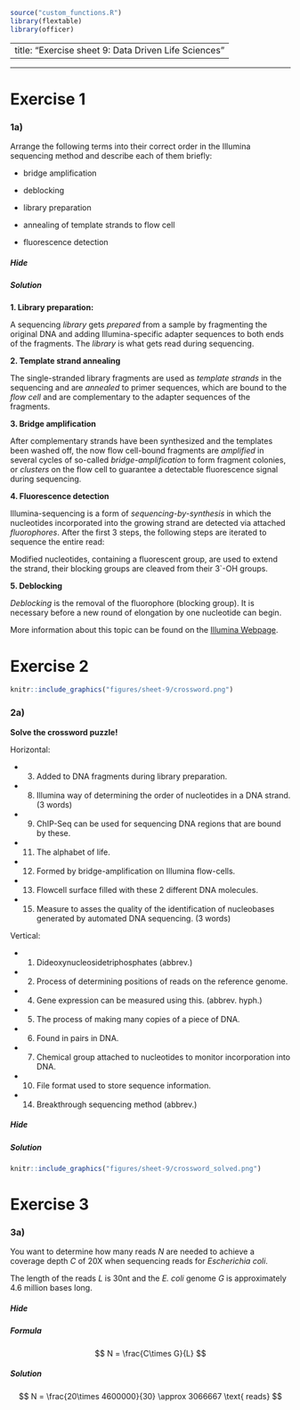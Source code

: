 ```r
source("custom_functions.R")
library(flextable)
library(officer)

```

---
title: "Exercise sheet 9: Data Driven Life Sciences"
---

---------------------------------

# Exercise 1


### 1a)
::: {.question data-latex=""}
Arrange the following terms into their correct order in the Illumina sequencing method and describe each of them briefly:

- bridge amplification

- deblocking

- library preparation

- annealing of template strands to flow cell

- fluorescence detection
::: 

#### {.tabset}

##### Hide

##### Solution
::: {.answer data-latex=""}

**1. Library preparation:**

A sequencing *library* gets *prepared* from a sample by fragmenting the original DNA and adding Illumina-specific adapter sequences to both ends of the fragments. The *library* is what gets read during sequencing.

**2. Template strand annealing**

The single-stranded library fragments are used as *template strands* in the sequencing and are *annealed* to primer sequences, which are bound to the *flow cell* and are complementary to the adapter sequences of the fragments.

**3. Bridge amplification**

After complementary strands have been synthesized and the templates been washed off, the now flow cell-bound fragments are *amplified* in several cycles of so-called *bridge-amplification* to form fragment colonies, or *clusters* on the flow cell to guarantee a detectable fluorescence signal during sequencing. 

**4. Fluorescence detection**

Illumina-sequencing is a form of *sequencing-by-synthesis* in which the nucleotides incorporated into the growing strand are detected via attached *fluorophores*. After the first $3$ steps, the following steps are iterated to sequence the entire read:

Modified nucleotides, containing a fluorescent group, are used to extend the strand, their blocking groups are cleaved from their 3`-OH groups.

**5. Deblocking**

*Deblocking* is the removal of the fluorophore (blocking group). It is necessary before a new round of elongation by one nucleotide can begin.


More information about this topic can be found on the [Illumina Webpage](https://www.illumina.com/science/technology/next-generation-sequencing/sequencing-technology.html).
::: 
#### {-}

# Exercise 2

```r
knitr::include_graphics("figures/sheet-9/crossword.png")
```

### 2a)
::: {.question data-latex=""}

**Solve the crossword puzzle!**

Horizontal:

- 3. Added to DNA fragments during library preparation.

- 8. Illumina way of determining the order of nucleotides in a DNA strand. (3 words)

- 9. ChIP-Seq can be used for sequencing DNA regions that are bound by these.

- 11. The alphabet of life.

- 12. Formed by bridge-amplification on Illumina flow-cells.

- 13. Flowcell surface filled with these 2 different DNA molecules.

- 15. Measure to asses the quality of the identification of nucleobases generated by automated DNA sequencing. (3 words)


Vertical:

- 1. Dideoxynucleosidetriphosphates (abbrev.)

- 2. Process of determining positions of reads on the reference genome.

- 4. Gene expression can be measured using this. (abbrev. hyph.)

- 5. The process of making many copies of a piece of DNA.

- 6. Found in pairs in DNA.

- 7. Chemical group attached to nucleotides to monitor incorporation into DNA.

- 10. File format used to store sequence information.

- 14. Breakthrough sequencing method (abbrev.)

::: 

#### {.tabset}

##### Hide

##### Solution
::: {.answer data-latex=""}
```r
knitr::include_graphics("figures/sheet-9/crossword_solved.png")
```
::: 
#### {-}

# Exercise 3

#### {.tabset}

### 3a)
::: {.question data-latex=""}
You want to determine how many reads $N$ are needed to achieve a coverage depth $C$ of 20X when sequencing reads for *Escherichia coli*.

The length of the reads $L$ is 30nt and the *E. coli* genome $G$ is approximately 4.6 million bases long.
::: 

#### {.tabset}

##### Hide

##### Formula
::: {.answer data-latex=""}
$$
N = \frac{C\times G}{L}
$$
::: 

##### Solution
::: {.answer data-latex=""}
$$
N = \frac{20\times 4600000}{30} \approx 3066667 \text{ reads}
$$
::: 







